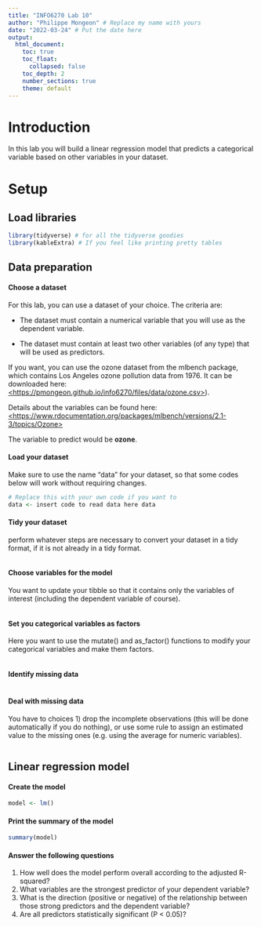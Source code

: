 ```yaml
---
title: "INFO6270 Lab 10"
author: "Philippe Mongeon" # Replace my name with yours
date: "2022-03-24" # Put the date here
output: 
  html_document:
    toc: true 
    toc_float:       
      collapsed: false
    toc_depth: 2
    number_sections: true 
    theme: default
---
```


# Introduction

In this lab you will build a linear regression model that predicts a categorical variable based on other variables in your dataset.

# Setup

## Load libraries

```r
library(tidyverse) # for all the tidyverse goodies
library(kableExtra) # If you feel like printing pretty tables
```

## Data preparation

#### Choose a dataset

For this lab, you can use a dataset of your choice. The criteria are:

-   The dataset must contain a numerical variable that you will use as the dependent variable.

-   The dataset must contain at least two other variables (of any type) that will be used as predictors.

If you want, you can use the ozone dataset from the mlbench package, which contains Los Angeles ozone pollution data from 1976. It can be downloaded here: [<https://pmongeon.github.io/info6270/files/data/ozone.csv>](https://pmongeon.github.io/info6270/files/data/ozone.csv")).

Details about the variables can be found here: [<https://www.rdocumentation.org/packages/mlbench/versions/2.1-3/topics/Ozone>](https://www.rdocumentation.org/packages/mlbench/versions/2.1-3/topics/Ozone "https://www.rdocumentation.org/packages/mlbench/versions/2.1-3/topics/ozone")

The variable to predict would be **ozone**.

#### Load your dataset

Make sure to use the name "data" for your dataset, so that some codes below will work without requiring changes.

```r
# Replace this with your own code if you want to
data <- insert code to read data here data
```

#### Tidy your dataset

perform whatever steps are necessary to convert your dataset in a tidy format, if it is not already in a tidy format.

```r

```

#### Choose variables for the model

You want to update your tibble so that it contains only the variables of interest (including the dependent variable of course).

```r

```

#### Set you categorical variables as factors

Here you want to use the mutate() and as_factor() functions to modify your categorical variables and make them factors.

```r

```

#### Identify missing data

```r

```

#### Deal with missing data

You have to choices 1) drop the incomplete observations (this will be done automatically if you do nothing), or use some rule to assign an estimated value to the missing ones (e.g. using the average for numeric variables).

```r

```

## Linear regression model

#### Create the model

```r
model <- lm()
```

#### Print the summary of the model

```r
summary(model)
```

#### Answer the following questions

1.  How well does the model perform overall according to the adjusted R-squared?
2.  What variables are the strongest predictor of your dependent variable?
3.  What is the direction (positive or negative) of the relationship between those strong predictors and the dependent variable?
4.  Are all predictors statistically significant (P \< 0.05)?
